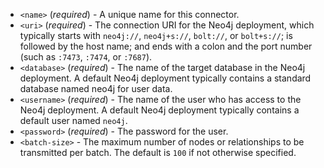 - `<name>` (_required_) - A unique name for this connector.
- `<uri>` (_required_) - The connection URI for the Neo4j deployment, which typically starts with `neo4j://`, `neo4j+s://`, `bolt://`, or `bolt+s://`; is followed by the host name; and ends with a colon and the port number (such as `:7473`, `:7474`, or `:7687`).
- `<database>` (_required_) - The name of the target database in the Neo4j deployment. A default Neo4j deployment typically contains a standard database named neo4j for user data.
- `<username>` (_required_) - The name of the user who has access to the Neo4j deployment. A default Neo4j deployment typically contains a default user named `neo4j`.
- `<password>` (_required_) - The password for the user.
- `<batch-size>` - The maximum number of nodes or relationships to be transmitted per batch. The default is `100` if not otherwise specified.